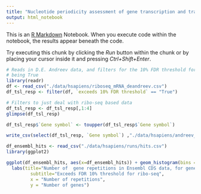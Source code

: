 ```yaml
---
title: "Nucleotide periodicity assessment of gene transcription and translation under stress in *H. sapiens* and *E. coli*"
output: html_notebook
---
```


This is an [R Markdown](http://rmarkdown.rstudio.com) Notebook. When you execute code within the notebook, the results appear beneath the code. 

Try executing this chunk by clicking the *Run* button within the chunk or by placing your cursor inside it and pressing *Ctrl+Shift+Enter*. 

```r
# Reads in D.E. Andreev data, and filters for the 10% FDR threshold for riboseq
# being True
library(readr)
df <- read_csv("./data/hsapiens/riboseq_mRNA_deandreev.csv")
df_tsl_resp <- filter(df, `exceeds 10% FDR threshold` == "True")

# Filters to just deal with ribo-seq based data
df_tsl_resp <- df_tsl_resp[,1:4]
glimpse(df_tsl_resp)

df_tsl_resp$`Gene symbol` <- toupper(df_tsl_resp$`Gene symbol`)

write_csv(select(df_tsl_resp, `Gene symbol`) ,"./data/hsapiens/andreev_genes.csv")
```

```r
df_ensembl_hits <- read_csv("./data/hsapiens/runs/hits.csv")
library(ggplot2)

ggplot(df_ensembl_hits, aes(x=df_ensembl_hits)) + geom_histogram(bins = 30, color="black", fill="blue") +
  labs(title="Number of  gene repetitions in Ensembl CDS data, for genes in D.E. Andreev filtered set",
         subtitle="Exceeds FDR 10% threshold for ribo-seq",
         x = "Number of repetitions",
         y = "Number of genes")
```
